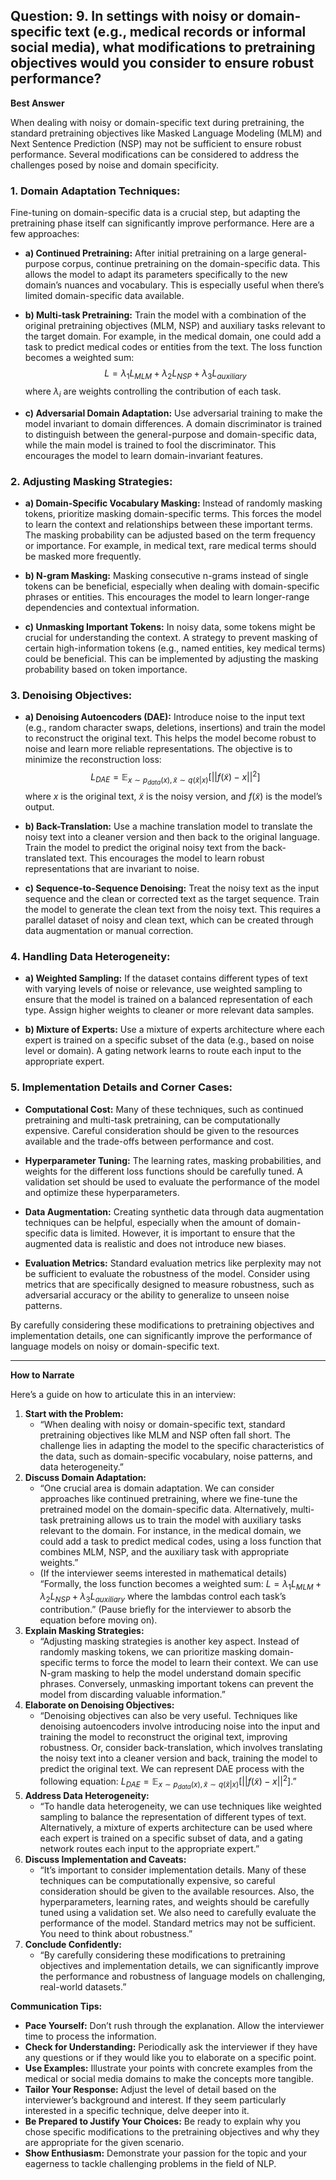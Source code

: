 ## Question: 9. In settings with noisy or domain-specific text (e.g., medical records or informal social media), what modifications to pretraining objectives would you consider to ensure robust performance?

**Best Answer**

When dealing with noisy or domain-specific text during pretraining, the standard pretraining objectives like Masked Language Modeling (MLM) and Next Sentence Prediction (NSP) may not be sufficient to ensure robust performance. Several modifications can be considered to address the challenges posed by noise and domain specificity.

### 1. Domain Adaptation Techniques:

Fine-tuning on domain-specific data is a crucial step, but adapting the pretraining phase itself can significantly improve performance. Here are a few approaches:

*   **a) Continued Pretraining:** After initial pretraining on a large general-purpose corpus, continue pretraining on the domain-specific data. This allows the model to adapt its parameters specifically to the new domain's nuances and vocabulary.  This is especially useful when there's limited domain-specific data available.

*   **b) Multi-task Pretraining:** Train the model with a combination of the original pretraining objectives (MLM, NSP) and auxiliary tasks relevant to the target domain.  For example, in the medical domain, one could add a task to predict medical codes or entities from the text. The loss function becomes a weighted sum:
    $$
    L = \lambda_1 L_{MLM} + \lambda_2 L_{NSP} + \lambda_3 L_{auxiliary}
    $$
    where $\lambda_i$ are weights controlling the contribution of each task.

*   **c) Adversarial Domain Adaptation:** Use adversarial training to make the model invariant to domain differences.  A domain discriminator is trained to distinguish between the general-purpose and domain-specific data, while the main model is trained to fool the discriminator. This encourages the model to learn domain-invariant features.

### 2. Adjusting Masking Strategies:

*   **a) Domain-Specific Vocabulary Masking:** Instead of randomly masking tokens, prioritize masking domain-specific terms. This forces the model to learn the context and relationships between these important terms. The masking probability can be adjusted based on the term frequency or importance. For example, in medical text, rare medical terms should be masked more frequently.

*   **b) N-gram Masking:** Masking consecutive n-grams instead of single tokens can be beneficial, especially when dealing with domain-specific phrases or entities. This encourages the model to learn longer-range dependencies and contextual information.

*   **c) Unmasking Important Tokens:** In noisy data, some tokens might be crucial for understanding the context.  A strategy to prevent masking of certain high-information tokens (e.g., named entities, key medical terms) could be beneficial.  This can be implemented by adjusting the masking probability based on token importance.

### 3. Denoising Objectives:

*   **a) Denoising Autoencoders (DAE):**  Introduce noise to the input text (e.g., random character swaps, deletions, insertions) and train the model to reconstruct the original text. This helps the model become robust to noise and learn more reliable representations. The objective is to minimize the reconstruction loss:
    $$
    L_{DAE} = \mathbb{E}_{x \sim p_{data}(x), \tilde{x} \sim q(\tilde{x}|x)} [||f(\tilde{x}) - x||^2]
    $$
    where $x$ is the original text, $\tilde{x}$ is the noisy version, and $f(\tilde{x})$ is the model's output.

*   **b) Back-Translation:** Use a machine translation model to translate the noisy text into a cleaner version and then back to the original language.  Train the model to predict the original noisy text from the back-translated text.  This encourages the model to learn robust representations that are invariant to noise.

*   **c) Sequence-to-Sequence Denoising:** Treat the noisy text as the input sequence and the clean or corrected text as the target sequence. Train the model to generate the clean text from the noisy text. This requires a parallel dataset of noisy and clean text, which can be created through data augmentation or manual correction.

### 4. Handling Data Heterogeneity:

*   **a) Weighted Sampling:**  If the dataset contains different types of text with varying levels of noise or relevance, use weighted sampling to ensure that the model is trained on a balanced representation of each type.  Assign higher weights to cleaner or more relevant data samples.

*   **b) Mixture of Experts:** Use a mixture of experts architecture where each expert is trained on a specific subset of the data (e.g., based on noise level or domain).  A gating network learns to route each input to the appropriate expert.

### 5. Implementation Details and Corner Cases:

*   **Computational Cost:**  Many of these techniques, such as continued pretraining and multi-task pretraining, can be computationally expensive.  Careful consideration should be given to the resources available and the trade-offs between performance and cost.

*   **Hyperparameter Tuning:** The learning rates, masking probabilities, and weights for the different loss functions should be carefully tuned.  A validation set should be used to evaluate the performance of the model and optimize these hyperparameters.

*   **Data Augmentation:**  Creating synthetic data through data augmentation techniques can be helpful, especially when the amount of domain-specific data is limited.  However, it is important to ensure that the augmented data is realistic and does not introduce new biases.

*   **Evaluation Metrics:** Standard evaluation metrics like perplexity may not be sufficient to evaluate the robustness of the model.  Consider using metrics that are specifically designed to measure robustness, such as adversarial accuracy or the ability to generalize to unseen noise patterns.

By carefully considering these modifications to pretraining objectives and implementation details, one can significantly improve the performance of language models on noisy or domain-specific text.

---

**How to Narrate**

Here's a guide on how to articulate this in an interview:

1.  **Start with the Problem:**
    *   "When dealing with noisy or domain-specific text, standard pretraining objectives like MLM and NSP often fall short. The challenge lies in adapting the model to the specific characteristics of the data, such as domain-specific vocabulary, noise patterns, and data heterogeneity."

2.  **Discuss Domain Adaptation:**
    *   "One crucial area is domain adaptation. We can consider approaches like continued pretraining, where we fine-tune the pretrained model on the domain-specific data.  Alternatively, multi-task pretraining allows us to train the model with auxiliary tasks relevant to the domain. For instance, in the medical domain, we could add a task to predict medical codes, using a loss function that combines MLM, NSP, and the auxiliary task with appropriate weights."
    *   (If the interviewer seems interested in mathematical details) "Formally, the loss function becomes a weighted sum:  $L = \lambda_1 L_{MLM} + \lambda_2 L_{NSP} + \lambda_3 L_{auxiliary}$ where the lambdas control each task's contribution." (Pause briefly for the interviewer to absorb the equation before moving on).

3.  **Explain Masking Strategies:**
    *   "Adjusting masking strategies is another key aspect.  Instead of randomly masking tokens, we can prioritize masking domain-specific terms to force the model to learn their context. We can use N-gram masking to help the model understand domain specific phrases. Conversely, unmasking important tokens can prevent the model from discarding valuable information."

4.  **Elaborate on Denoising Objectives:**
    *   "Denoising objectives can also be very useful. Techniques like denoising autoencoders involve introducing noise into the input and training the model to reconstruct the original text, improving robustness. Or, consider back-translation, which involves translating the noisy text into a cleaner version and back, training the model to predict the original text.  We can represent DAE process with the following equation: $L_{DAE} = \mathbb{E}_{x \sim p_{data}(x), \tilde{x} \sim q(\tilde{x}|x)} [||f(\tilde{x}) - x||^2]$."

5.  **Address Data Heterogeneity:**
    *   "To handle data heterogeneity, we can use techniques like weighted sampling to balance the representation of different types of text. Alternatively, a mixture of experts architecture can be used where each expert is trained on a specific subset of data, and a gating network routes each input to the appropriate expert."

6.  **Discuss Implementation and Caveats:**
    *   "It's important to consider implementation details. Many of these techniques can be computationally expensive, so careful consideration should be given to the available resources. Also, the hyperparameters, learning rates, and weights should be carefully tuned using a validation set. We also need to carefully evaluate the performance of the model. Standard metrics may not be sufficient. You need to think about robustness."

7.  **Conclude Confidently:**
    *   "By carefully considering these modifications to pretraining objectives and implementation details, we can significantly improve the performance and robustness of language models on challenging, real-world datasets."

**Communication Tips:**

*   **Pace Yourself:** Don't rush through the explanation. Allow the interviewer time to process the information.
*   **Check for Understanding:** Periodically ask the interviewer if they have any questions or if they would like you to elaborate on a specific point.
*   **Use Examples:** Illustrate your points with concrete examples from the medical or social media domains to make the concepts more tangible.
*   **Tailor Your Response:** Adjust the level of detail based on the interviewer's background and interest. If they seem particularly interested in a specific technique, delve deeper into it.
*   **Be Prepared to Justify Your Choices:** Be ready to explain why you chose specific modifications to the pretraining objectives and why they are appropriate for the given scenario.
*   **Show Enthusiasm:** Demonstrate your passion for the topic and your eagerness to tackle challenging problems in the field of NLP.
